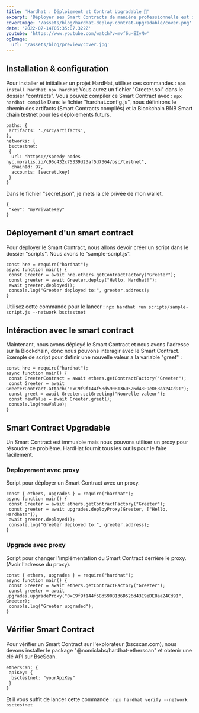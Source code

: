 ```yaml
---
title: 'Hardhat : Déploiement et Contrat Upgradable 👷'
excerpt: 'Déployer ses Smart Contracts de manière professionnelle est important pour pouvoir les maintenir correctement. Hardhat est la solution parfaite pour ça !'
coverImage: '/assets/blog/hardhat-deploy-contrat-upgradable/cover.png'
date: '2022-07-14T05:35:07.322Z'
youtube: 'https://www.youtube.com/watch?v=mvf6u-EIyNw'
ogImage:
  url: '/assets/blog/preview/cover.jpg'
---
```

## Installation & configuration

Pour installer et initialiser un projet HardHat, utiliser ces commandes :
`npm install hardhat
npx hardhat`
Vous aurez un fichier "Greeter.sol" dans le dossier "contracts".
Vous pouvez compiler ce Smart Contract avec :
`npx hardhat compile`
Dans le fichier "hardhat.config.js", nous définirons le chemin des artifacts (Smart Contracts compilés) et la Blockchain BNB Smart chain testnet pour les déploiements futurs.
```
paths: {
 artifacts: './src/artifacts',
},
networks: {
 bsctestnet:
 {
  url: "https://speedy-nodes-nyc.moralis.io/c96c432c75339d23af5d7364/bsc/testnet",
  chainId: 97,
  accounts: [secret.key]
 }
}
```
Dans le fichier "secret.json", je mets la clé privée de mon wallet.
```
{
 "key": "myPrivateKey"
}
```
## Déployement d'un smart contract
Pour déployer le Smart Contract, nous allons devoir créer un script dans le dossier "scripts". Nous avons le "sample-script.js".
```
const hre = require("hardhat");
async function main() {
 const Greeter = await hre.ethers.getContractFactory("Greeter");
 const greeter = await Greeter.deploy("Hello, Hardhat!");
 await greeter.deployed();
 console.log("Greeter deployed to:", greeter.address);
}
```
Utilisez cette commande pour le lancer :
`npx hardhat run scripts/sample-script.js --network bsctestnet`
## Intéraction avec le smart contract
Maintenant, nous avons déployé le Smart Contract et nous avons l'adresse sur la Blockchain, donc nous pouvons interagir avec le Smart Contract.
Exemple de script pour définir une nouvelle valeur a la variable "greet" :
```
const hre = require("hardhat");
async function main() {
 const GreeterContract = await ethers.getContractFactory("Greeter");
 const Greeter = await GreeterContract.attach("0xC9f9f144f58d590B136D526d43E9eDE8aa24Cd91");
 const greet = await Greeter.setGreeting("Nouvelle valeur");
 const newValue = await Greeter.greet();
 console.log(newValue);
}
```
## Smart Contract Upgradable
Un Smart Contract est immuable mais nous pouvons utiliser un proxy pour résoudre ce problème. HardHat fournit tous les outils pour le faire facilement.
### Deployement avec proxy
Script pour déployer un Smart Contract avec un proxy.
```
const { ethers, upgrades } = require("hardhat");
async function main() {
 const Greeter = await ethers.getContractFactory("Greeter");
 const greeter = await upgrades.deployProxy(Greeter, ["Hello, Hardhat!"]);
 await greeter.deployed();
 console.log("Greeter deployed to:", greeter.address);
}
```
### Upgrade avec proxy
Script pour changer l'implémentation du Smart Contract derrière le proxy. (Avoir l'adresse du proxy).
```
const { ethers, upgrades } = require("hardhat");
async function main() {
 const Greeter = await ethers.getContractFactory("Greeter");
 const greeter = await upgrades.upgradeProxy("0xC9f9f144f58d590B136D526d43E9eDE8aa24Cd91", Greeter);
 console.log("Greeter upgraded");
}
```
## Vérifier Smart Contract
Pour vérifier un Smart Contract sur l'explorateur (bscscan.com), nous devons installer le package "@nomiclabs/hardhat-etherscan" et obtenir une clé API sur BscScan.
```
etherscan: {
 apiKey: {
  bsctestnet: "yourApiKey"
 }
}
```
Et il vous suffit de lancer cette commande :
`npx hardhat verify --network bsctestnet`